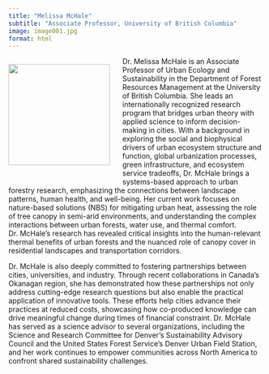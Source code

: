 ```yaml
---
title: "Melissa McHale"
subtitle: "Associate Professor, University of British Columbia"
image: image001.jpg
format: html
---
```


::: {style="float: left; margin-right: 25px; margin-bottom: 25px"}
![](image001.jpg){fig-alt="Portrait of Dr. Melissa McHale" width="200"}
:::

Dr. Melissa McHale is an Associate Professor of Urban Ecology and
Sustainability in the Department of Forest Resources Management at the
University of British Columbia. She leads an internationally recognized
research program that bridges urban theory with applied science to
inform decision-making in cities. With a background in exploring the
social and biophysical drivers of urban ecosystem structure and
function, global urbanization processes, green infrastructure, and
ecosystem service tradeoffs, Dr. McHale brings a systems-based approach
to urban forestry research, emphasizing the connections between
landscape patterns, human health, and well-being. Her current work
focuses on nature-based solutions (NBS) for mitigating urban heat,
assessing the role of tree canopy in semi-arid environments, and
understanding the complex interactions between urban forests, water use,
and thermal comfort. Dr. McHale’s research has revealed critical
insights into the human-relevant thermal benefits of urban forests and
the nuanced role of canopy cover in residential landscapes and
transportation corridors.

Dr. McHale is also deeply committed to fostering partnerships between
cities, universities, and industry. Through recent collaborations in
Canada’s Okanagan region, she has demonstrated how these partnerships
not only address cutting-edge research questions but also enable the
practical application of innovative tools. These efforts help cities
advance their practices at reduced costs, showcasing how co-produced
knowledge can drive meaningful change during times of financial
constraint. Dr. McHale has served as a science advisor to several
organizations, including the Science and Research Committee for Denver’s
Sustainability Advisory Council and the United States Forest Service’s
Denver Urban Field Station, and her work continues to empower
communities across North America to confront shared sustainability
challenges.
